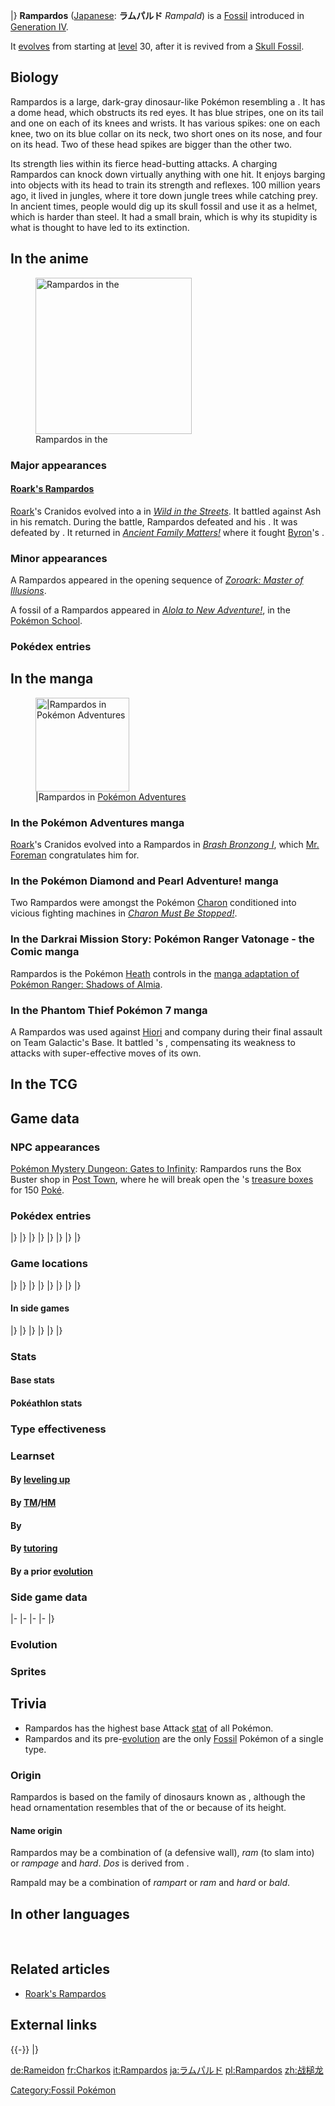 {{PokémonPrevNext/Head|type=Rock}}
{{PokémonPrevNext/Pokémon|type=Rock|prevnum=408|prev=Cranidos|nextnum=410|next=Shieldon|roundleft=tl|roundright=tr}}
{{PokémonPrevNext/Disambig|species=Rampardos}}
|}
{{Pokémon Infobox
|name=Rampardos
|jname=ラムパルド
|jtranslit=Ramuparudo
|tmname=Rampald
|ndex=409
|sdex=037
|adex=189
|abrow=085
|obrow=051
|opbrow=174
|type1=Rock
|category=Head Butt
|height-ftin=5'03"
|height-m=1.6
|weight-lbs=226.0
|weight-kg=102.5
|abilitylayout=2
|ability1=Mold Breaker
|abilityd=Sheer Force
|egggroupn=1
|egggroup1=Monster
|eggcycles=30
|evtotal=2
|evat=2
|expyield=173
|oldexp=199
|lv100exp=600,000
|gendercode=31
|color=Blue
|catchrate=45
|body=06
|pokefordex=rampardos
|generation=4
|friendship=70
}}
'''Rampardos''' ([[List of Japanese Pokémon names|Japanese]]: '''ラムパルド''' ''Rampald'') is a {{type|Rock}} [[Fossil]] {{OBP|Pokémon|species}} introduced in [[Generation IV]].

It [[Evolution|evolves]] from {{p|Cranidos}} starting at [[level]] 30, after it is revived from a [[Skull and Armor Fossils|Skull Fossil]].

==Biology==
Rampardos is a large, dark-gray dinosaur-like Pokémon resembling a {{wp|Pachycephalosaurus}}. It has a dome head, which obstructs its red eyes. It has blue stripes, one on its tail and one on each of its knees and wrists. It has various spikes: one on each knee, two on its blue collar on its neck, two short ones on its nose, and four on its head. Two of these head spikes are bigger than the other two. 

Its strength lies within its fierce head-butting attacks. A charging Rampardos can knock down virtually anything with one hit. It enjoys barging into objects with its head to train its strength and reflexes. 100 million years ago, it lived in jungles, where it tore down jungle trees while catching prey. In ancient times, people would dig up its skull fossil and use it as a helmet, which is harder than steel. It had a small brain, which is why its stupidity is what is thought to have led to its extinction.

==In the anime==
[[File:Roark Rampardos.png|250px|thumb|left|Rampardos in the {{pkmn|anime}}]]
===Major appearances===
====[[Roark's Rampardos]]====
[[Roark]]'s Cranidos evolved into a {{TP|Roark|Rampardos}} in ''[[DP017|Wild in the Streets]]''. It battled against Ash in his rematch. During the battle, Rampardos defeated {{AP|Aipom}} and his {{AP|Pikachu}}. It was defeated by {{AP|Turtwig}}. It returned in ''[[DP107|Ancient Family Matters!]]'' where it fought [[Byron]]'s {{DL|Byron|Bastiodon}}.

===Minor appearances===
A Rampardos appeared in the opening sequence of ''[[M13|Zoroark: Master of Illusions]]''.

A fossil of a Rampardos appeared in ''[[SM001|Alola to New Adventure!]]'', in the [[Pokémon School]].

===Pokédex entries===
{{Animedexheader|Sinnoh}}
{{Animedexbody|DP017|Rampardos|Dawn's Pokédex|Rampardos, the Head Butt Pokémon and the evolved form of {{p|Cranidos}}. Its {{m|Headbutt}} attack is so powerful that it can pulverize even the sturdiest of objects with one hit.}}
{{Animedexbody|DP107|Rampardos|Dawn's Pokédex|Rampardos, the Head Butt Pokémon and the evolved form of {{p|Cranidos}}. Like a spear, its {{m|Headbutt}} can pierce even the strongest of defenses.}}
{{Animedexfooter/Pokémon|''Diamond & Pearl''|Sinnoh}}

==In the manga==
[[File:Roark Rampardos Adventures.png|150px|thumb||Rampardos in [[Pokémon Adventures]]]]
===In the Pokémon Adventures manga===
{{main|Roark's Rampardos}}
[[Roark]]'s Cranidos evolved into a Rampardos in ''[[PS374|Brash Bronzong I]]'', which [[Mr. Foreman]] congratulates him for.

===In the Pokémon Diamond and Pearl Adventure! manga===
Two Rampardos were amongst the Pokémon [[Charon]] conditioned into vicious fighting machines in ''[[DPA32|Charon Must Be Stopped!]]''.

===In the Darkrai Mission Story: Pokémon Ranger Vatonage - the Comic manga===
Rampardos is the Pokémon [[Heath]] controls in the [[Darkrai Mission Story: Pokémon Ranger Vatonage - the Comic|manga adaptation of Pokémon Ranger: Shadows of Almia]].

===In the Phantom Thief Pokémon 7 manga===
A Rampardos was used against [[Hiori]] and company during their final assault on Team Galactic's Base. It battled {{OBP|Lily|Pokémon 7}}'s {{p|Leafeon}}, compensating its weakness to {{type|Grass}} attacks with super-effective moves of its own.

==In the TCG==
{{main|Rampardos (TCG)}}

==Game data==
===NPC appearances===
[[Pokémon Mystery Dungeon: Gates to Infinity]]: Rampardos runs the Box Buster shop in [[Post Town]], where he will break open the {{player}}'s [[treasure box]]es for 150 [[Poké]].

===Pokédex entries===
{{Dex/Header|type=Rock}}
{{Dex/NA|gen=IV}}
{{Dex/Gen|gen=IV}}
{{Dex/Entry1|v=Diamond|entry=Its {{m|Head Smash|powerful headbutt}} has enough power to shatter even the most durable things upon impact.}}
{{Dex/Entry1|v=Pearl|entry=Its skull is as hard as iron. It is a brute that tears down jungle trees while catching prey.}}
{{Dex/Entry1|v=Platinum|entry=If two were to smash their heads together, their foot-thick skulls would keep them from fainting.}}
{{Dex/Entry2|v=HeartGold|v2=SoulSilver|entry=Its skull withstands impacts of any magnitude. As a result, its brain never gets the chance to grow.}}
|}
|}
{{Dex/Gen|gen=V}}
{{Dex/Entry2|v=Black|v2=White|t=FFF|entry=If two were to smash their heads together, their foot-thick skulls would keep them from fainting.}}
{{Dex/Entry2|v=Black 2|v2=White 2|t=FFF|entry=If two were to smash their heads together, their foot-thick skulls would keep them from fainting.}}
|}
|}
{{Dex/Gen|gen=VI}}
{{Dex/Entry1|v=X|t=FFF|entry=Its skull withstands impacts of any magnitude. As a result, its brain never gets the chance to grow.}}
{{Dex/Entry1|v=Y|entry=Its skull is as hard as iron, it is a brute that tears down jungle trees while catching prey.}}
{{Dex/Entry1|v=Omega Ruby|t=fff|entry=Its skull withstands impacts of any magnitude. As a result, its brain never gets the chance to grow.}}
{{Dex/Entry1|v=Alpha Sapphire|t=FFF|entry=Its skull is as hard as iron. It is a brute that tears down jungle trees while catching prey.}}
|}
|}
{{Dex/Gen|gen=VII}}
{{Dex/Entry1|v=Sun|entry=The result of repeated headbutts is a skull grown thick and hard. However, its brain has shrunk in size compared with {{p|Cranidos}}'s.}}
{{Dex/Entry1|v=Moon|entry=Records exist of a revived fossil that evolved into Rampardos. It proceeded to escape and then destroy a skyscraper with a headbutt.}}
{{Dex/Entry1|v=Ultra Sun|entry=In ancient times, people would dig up fossils of this Pokémon and use its skull, which is harder than steel, to make helmets.}}
{{Dex/Entry1|v=Ultra Moon|entry=This ancient Pokémon used headbutts skillfully. Its brain was really small, so some theories suggest that its stupidity led to its extinction.}}
|}
|}
{{Dex/Footer}}

===Game locations===
{{Availability/Header|type=Rock}}
{{Availability/NA|gen=IV}}
{{Availability/Gen|gen=IV}}
{{Availability/Entry1|v=Diamond|area=[[Evolution|Evolve]] {{p|Cranidos}}}}
{{Availability/Entry1/None|v=Pearl}}
{{Availability/Entry1|v=Platinum|area=[[Trade]]<br/>[[Evolution|Evolve]] {{p|Cranidos}}{{tt|*|If the player's Trainer ID is an odd number}}}}
{{Availability/Entry2/None|v=HeartGold|v2=SoulSilver|area=[[Evolution|Evolve]] {{p|Cranidos}}{{tt|*|Fossil cannot be found in HGSS; must be transferred in a trade}}}}
|}
|}
{{Availability/Gen|gen=V}}
{{Availability/Entry2|v=Black|v2=White|t=fff|area=[[Evolution|Evolve]] {{p|Cranidos}}}}
{{Availability/Entry2|v=Black 2|v2=White 2|t=fff|area=[[Evolution|Evolve]] {{p|Cranidos}}}}
|}
|}
{{Availability/Gen|gen=VI}}
{{Availability/Entry2|v=X|v2=Y|t=fff|area=[[Evolution|Evolve]] {{p|Cranidos}}}}
{{Availability/Entry1/None|2|v=Omega Ruby}}
{{Availability/Entry1|2|v=Alpha Sapphire|t=fff|area=[[Evolution|Evolve]] {{p|Cranidos}}}}
|}
|}
{{Availability/Gen|gen=VII}}
{{Availability/Entry1|2|v=Sun|area=[[Evolution|Evolve]] {{p|Cranidos}}}}
{{Availability/Entry1/None|2|v=Moon}}
{{Availability/Entry2|v=Ultra Sun|v2=Ultra Moon|area=[[Evolution|Evolve]] {{p|Cranidos}}}}
|}
|}
{{Availability/Footer}}

====In side games====
{{Availability/Header|type=Rock}}
{{Availability/NA|gen=IV}}
{{Availability/Gen|gen=IV}}
{{Availability/Entry2|v=MD Time|v2=MD Darkness|link=Pokémon Mystery Dungeon: Explorers of Time and Explorers of Darkness|area=[[Evolution|Evolve]] {{p|Cranidos}}}}
{{Availability/Entry1|v=MD Sky|link=Pokémon Mystery Dungeon: Explorers of Sky|area=[[Evolution|Evolve]] {{p|Cranidos}}}}
{{Availability/Entry1|v=Ranger: SoA|link=Pokémon Ranger: Shadows of Almia|color={{SoA color}}|area=[[Peril Cliffs]]}}
{{Availability/Entry1|v=Rumble|color={{fire color}}|area=[[Fiery Furnace]] Advanced Mode S}}
<!--{{Availability/Entry1|v=MD Light|link=Pokémon Mystery Dungeon (WiiWare)|color={{electric color}}|area=}}-->
{{Availability/Entry1|v=Ranger: GS|link=Pokémon Ranger: Guardian Signs|color={{GS color}}|area=[[Rasp Cavern]], [[Thunder Temple]]}}
|}
|}
{{Availability/Gen|gen=V}}
{{Availability/Entry1|1|v=Rumble Blast|color={{fire color}}|area=Cave: [[World Axle - B2F]]}}
{{Availability/Entry1|1|v=MD GTI|link=Pokémon Mystery Dungeon: Gates to Infinity|color={{silver color}}|area=[[Moonlit Forest]] (Mapless Street), [[Rusty Mountain]] (1F-24F), [[Jaws of the Abyss]] (Gold Chamber), [[Smoking Mountain]] (Golden Chamber), [[Cape at the Edge]] (B1-B29), Magnagate dungeons}}
{{Availability/Entry1|1|v=Rumble U|color={{fire color}}|area=[[Model Train Room#Working Gears|Model Train Room: Working Gears]]}}
|}
|}
{{Availability/Gen|gen=VI}}
{{Availability/Entry1|1|v=Battle Trozei|color={{defense color}}|area=[[Distortion Island#Stage 4|Distortion Island: Stage 4]]}}
{{Availability/Entry1|1|v=Shuffle|color={{beauty color}}|area=[[Violeta Palace|Violeta Palace: Stage 360]]}}
{{Availability/Entry1|1|v=Rumble World|color={{fire color}}|area=[[Black Realm#Rugged Flats|Black Realm: Rugged Flats]] <small>(All Areas)</small>}}
|}
|}
{{Availability/Footer}}

===Stats===
====Base stats====
{{BaseStats
|type=Rock
|HP=     97
|Attack=165
|Defense=60
|SpAtk=  65
|SpDef=  50
|Speed=  58}}

====Pokéathlon stats====
{{Pokéthlon
|type=Rock
|Speed=3
|SpeedMax=3
|Power=5
|PowerMax=5
|Technique=2
|TechniqueMax=3
|Stamina=3
|StaminaMax=4
|Jump=2
|JumpMax=3
}}

===Type effectiveness===
{{TypeEffectiveness
|type1=Rock
|Normal=   50
|Fighting=200
|Flying=   50
|Poison=   50
|Ground=  200
|Rock=    100
|Bug=     100
|Ghost=   100
|Steel=   200
|Fire=     50
|Water=   200
|Grass=   200
|Electric=100
|Psychic= 100
|Ice=     100
|Dragon=  100
|Dark=    100
|Fairy=   100}}

===Learnset===
====By [[Level|leveling up]]====
{{learnlist/levelh/7|Rampardos|Rock|Rock|4}}
{{learnlist/level7|1|Endeavor|Normal|Physical|&mdash;|100|5}}
{{learnlist/level7|1|Headbutt|Normal|Physical|70|100|15}}
{{learnlist/level7|1|Leer|Normal|Status|&mdash;|100|30}}
{{learnlist/level7|1|Focus Energy|Normal|Status|&mdash;|&mdash;|30}}
{{learnlist/level7|1|Pursuit|Dark|Physical|40|100|20}}
{{learnlist/level7|{{tt|Evo.|Learned upon evolving}}|Endeavor|Normal|Physical|&mdash;|100|5}}
{{learnlist/level7|6|Focus Energy|Normal|Status|&mdash;|&mdash;|30}}
{{learnlist/level7|10|Pursuit|Dark|Physical|40|100|20}}
{{learnlist/level7|15|Take Down|Normal|Physical|90|85|20}}
{{learnlist/level7|19|Scary Face|Normal|Status|&mdash;|100|10}}
{{learnlist/level7|24|Assurance|Dark|Physical|60|100|10}}
{{learnlist/level7|28|Chip Away|Normal|Physical|70|100|20}}
{{learnlist/level7|36|Ancient Power|Rock|Special|60|100|5||'''}}
{{learnlist/level7|43|Zen Headbutt|Psychic|Physical|80|90|15}}
{{learnlist/level7|51|Screech|Normal|Status|&mdash;|85|40}}
{{learnlist/level7|58|Head Smash|Rock|Physical|150|80|5||'''}}
{{learnlist/levelf/7|Rampardos|Rock|Rock|4}}

====By [[TM]]/[[HM]]====
{{learnlist/tmh/7|Rampardos|Rock|Rock|4}}
{{learnlist/tm7|TM05|Roar|Normal|Status|&mdash;|&mdash;|20}}
{{learnlist/tm7|TM06|Toxic|Poison|Status|&mdash;|90|10}}
{{learnlist/tm7|TM10|Hidden Power|Normal|Special|60|100|15}}
{{learnlist/tm7|TM11|Sunny Day|Fire|Status|&mdash;|&mdash;|5}}
{{learnlist/tm7|TM13|Ice Beam|Ice|Special|90|100|10}}
{{learnlist/tm7|TM14|Blizzard|Ice|Special|110|70|5}}
{{learnlist/tm7|TM15|Hyper Beam|Normal|Special|150|90|5}}
{{learnlist/tm7|TM17|Protect|Normal|Status|&mdash;|&mdash;|10}}
{{learnlist/tm7|TM18|Rain Dance|Water|Status|&mdash;|&mdash;|5}}
{{learnlist/tm7|TM21|Frustration|Normal|Physical|&mdash;|100|20}}
{{learnlist/tm7|TM23|Smack Down|Rock|Physical|50|100|15||'''}}
{{learnlist/tm7|TM24|Thunderbolt|Electric|Special|90|100|15}}
{{learnlist/tm7|TM25|Thunder|Electric|Special|110|70|10}}
{{learnlist/tm7|TM26|Earthquake|Ground|Physical|100|100|10}}
{{learnlist/tm7|TM27|Return|Normal|Physical|&mdash;|100|20}}
{{learnlist/tm7|TM31|Brick Break|Fighting|Physical|75|100|15}}
{{learnlist/tm7|TM32|Double Team|Normal|Status|&mdash;|&mdash;|15}}
{{learnlist/tm7|TM35|Flamethrower|Fire|Special|90|100|15}}
{{learnlist/tm7|TM37|Sandstorm|Rock|Status|&mdash;|&mdash;|10}}
{{learnlist/tm7|TM38|Fire Blast|Fire|Special|110|85|5}}
{{learnlist/tm7|TM39|Rock Tomb|Rock|Physical|60|95|15||'''}}
{{learnlist/tm7|TM42|Facade|Normal|Physical|70|100|20}}
{{learnlist/tm7|TM44|Rest|Psychic|Status|&mdash;|&mdash;|10}}
{{learnlist/tm7|TM45|Attract|Normal|Status|&mdash;|100|15}}
{{learnlist/tm7|TM46|Thief|Dark|Physical|60|100|25}}
{{learnlist/tm7|TM48|Round|Normal|Special|60|100|15}}
{{learnlist/tm7|TM52|Focus Blast|Fighting|Special|120|70|5}}
{{learnlist/tm7|TM56|Fling|Dark|Physical|&mdash;|100|10}}
{{learnlist/tm7|TM66|Payback|Dark|Physical|50|100|10}}
{{learnlist/tm7|TM68|Giga Impact|Normal|Physical|150|90|5}}
{{learnlist/tm7|TM69|Rock Polish|Rock|Status|&mdash;|&mdash;|20}}
{{learnlist/tm7|TM71|Stone Edge|Rock|Physical|100|80|5||'''}}
{{learnlist/tm7|TM75|Swords Dance|Normal|Status|&mdash;|&mdash;|20}}
{{learnlist/tm7|TM78|Bulldoze|Ground|Physical|60|100|20}}
{{learnlist/tm7|TM80|Rock Slide|Rock|Physical|75|90|10||'''}}
{{learnlist/tm7|TM82|Dragon Tail|Dragon|Physical|60|90|10}}
{{learnlist/tm7|TM87|Swagger|Normal|Status|&mdash;|85|15}}
{{learnlist/tm7|TM88|Sleep Talk|Normal|Status|&mdash;|&mdash;|10}}
{{learnlist/tm7|TM90|Substitute|Normal|Status|&mdash;|&mdash;|10}}
{{learnlist/tm7|TM94|Surf|Water|Special|90|100|15}}
{{learnlist/tm7|TM100|Confide|Normal|Status|&mdash;|&mdash;|20}}
{{learnlist/tmf/7|Rampardos|Rock|Rock|4}}

====By {{pkmn|breeding}}====
{{learnlist/breedh/7|Rampardos|Rock|Rock|4}}
{{learnlist/breed7|{{MSP|143|Snorlax}}{{MSP|158|Totodile}}{{MSP|159|Croconaw}}{{MSP|160|Feraligatr}}{{MSP|246|Larvitar}}{{MSP|247|Pupitar}}<br>{{MSP|248|Tyranitar}}{{MSP|295|Exploud}}{{MSP|387|Turtwig}}{{MSP|388|Grotle}}{{MSP|389|Torterra}}{{MSP|445|Garchomp}}<br>{{MSP|621|Druddigon}}{{MSP|696|Tyrunt}}{{MSP|697|Tyrantrum}}{{MSP|713|Avalugg}}|Crunch|Dark|Physical|80|100|15}}
{{learnlist/breed7|{{MSP|079|Slowpoke}}{{MSP|080|Slowbro}}{{MSP|199|Slowking}}{{MSP|387|Turtwig}}{{MSP|388|Grotle}}{{MSP|389|Torterra}}<br>{{MSP|712|Bergmite}}{{MSP|713|Avalugg}}|Curse|Ghost|Status|&mdash;|&mdash;|10}}
{{learnlist/breed7|{{MSP|001|Bulbasaur}}{{MSP|002|Ivysaur}}{{MSP|003|Venusaur}}{{MSP|104|Cubone}}{{MSP|105|Marowak}}{{MSP|304|Aron}}<br>{{MSP|305|Lairon}}{{MSP|306|Aggron}}{{MSP|712|Bergmite}}{{MSP|713|Avalugg}}|Double-Edge|Normal|Physical|120|100|15}}
{{learnlist/breed7|{{MSP|112|Rhydon}}{{MSP|464|Rhyperior}}{{MSP|260|Swampert}}|Hammer Arm|Fighting|Physical|100|90|10}}
{{learnlist/breed7|{{MSP|304|Aron}}{{MSP|305|Lairon}}{{MSP|306|Aggron}}{{MSP|410|Shieldon}}{{MSP|411|Bastiodon}}|Iron Head|Steel|Physical|80|100|15}}
{{learnlist/breed7|{{MSP|304|Aron}}{{MSP|305|Lairon}}{{MSP|306|Aggron}}|Iron Tail|Steel|Physical|100|75|15}}
{{learnlist/breed7|{{MSP|032|Nidoran♂}}{{MSP|033|Nidorino}}{{MSP|104|Cubone}}{{MSP|105|Marowak}}{{MSP|105A|Marowak}}{{MSP|158|Totodile}}<br>{{MSP|159|Croconaw}}{{MSP|160|Feraligatr}}{{MSP|246|Larvitar}}{{MSP|247|Pupitar}}{{MSP|248|Tyranitar}}{{MSP|252|Treecko}}<br>{{MSP|253|Grovyle}}{{MSP|254|Sceptile}}{{MSP|357|Tropius}}{{MSP|408|Cranidos}}{{MSP|409|Rampardos}}{{MSP|610|Axew}}<br>{{MSP|611|Fraxure}}{{MSP|612|Haxorus}}{{MSP|621|Druddigon}}|Leer|Normal|Status|&mdash;|100|30}}
{{learnlist/breed7|{{MSP|108|Lickitung}}{{MSP|463|Lickilicky}}{{MSP|252|Treecko}}{{MSP|253|Grovyle}}{{MSP|254|Sceptile}}|Slam|Normal|Physical|80|75|20}}
{{learnlist/breed7|{{MSP|108|Lickitung}}{{MSP|463|Lickilicky}}{{MSP|111|Rhyhorn}}{{MSP|112|Rhydon}}{{MSP|464|Rhyperior}}{{MSP|293|Whismur}}<br>{{MSP|294|Loudred}}{{MSP|295|Exploud}}{{MSP|357|Tropius}}{{MSP|696|Tyrunt}}{{MSP|697|Tyrantrum}}|Stomp|Normal|Physical|65|100|20}}
{{learnlist/breed7|{{MSP|034|Nidoking}}{{MSP|104|Cubone}}{{MSP|105|Marowak}}{{MSP|105A|Marowak}}{{MSP|158|Totodile}}{{MSP|159|Croconaw}}<br>{{MSP|160|Feraligatr}}{{MSP|246|Larvitar}}{{MSP|247|Pupitar}}{{MSP|248|Tyranitar}}{{MSP|696|Tyrunt}}{{MSP|697|Tyrantrum}}|Thrash|Normal|Physical|120|100|10}}
{{learnlist/breed7|{{MSP|357|Tropius}}|Whirlwind|Normal|Status|&mdash;|&mdash;|20}}
{{learnlist/breedf/7|Rampardos|Rock|Rock|4}}

====By [[Move Tutor|tutoring]]====
{{learnlist/tutorh/7|Rampardos|Rock|Rock|4}}
{{learnlist/tutor7|Dragon Pulse|Dragon|Special|85|100|10|||no|yes}}
{{learnlist/tutor7|Earth Power|Ground|Special|90|100|10|||no|yes}}
{{learnlist/tutor7|Endeavor|Normal|Physical|—|100|5|||no|yes}}
{{learnlist/tutor7|Fire Punch|Fire|Physical|75|100|15|||no|yes}}
{{learnlist/tutor7|Focus Punch|Fighting|Physical|150|100|20|||no|yes}}
{{learnlist/tutor7|Iron Head|Steel|Physical|80|100|15|||no|yes}}
{{learnlist/tutor7|Iron Tail|Steel|Physical|100|75|15|||no|yes}}
{{learnlist/tutor7|Laser Focus|Normal|Status|—|—|30|||no|yes}}
{{learnlist/tutor7|Outrage|Dragon|Physical|120|100|10|||no|yes}}
{{learnlist/tutor7|Pain Split|Normal|Status|—|—|20|||no|yes}}
{{learnlist/tutor7|Shock Wave|Electric|Special|60|—|20|||no|yes}}
{{learnlist/tutor7|Snore|Normal|Special|50|100|15|||no|yes}}
{{learnlist/tutor7|Spite|Ghost|Status|—|100|10|||no|yes}}
{{learnlist/tutor7|Stealth Rock|Rock|Status|—|—|20|||no|yes}}
{{learnlist/tutor7|Stomping Tantrum|Ground|Physical|75|100|10|||no|yes}}
{{learnlist/tutor7|Superpower|Fighting|Physical|120|100|5|||no|yes}}
{{learnlist/tutor7|Thunder Punch|Electric|Physical|75|100|15|||no|yes}}
{{learnlist/tutor7|Uproar|Normal|Special|90|100|10|||no|yes}}
{{learnlist/tutor7|Zen Headbutt|Psychic|Physical|80|90|15|||no|yes}}
{{learnlist/tutorf/7|Rampardos|Rock|Rock|4}}

====By a prior [[evolution]]====
{{learnlist/prevoh/7|Rampardos|Rock|Rock|4}}
{{learnlist/prevo7null}}
{{learnlist/prevof/7|Rampardos|Rock|Rock|4}}

===Side game data===
{{Spindata/Head|type=Rock}}
{{Spindata/MDTDS|col=6|type=Rock|ndex=409
|body=1
|rate=1.5
|IQ=C
}}
|-
{{Spindata/Ranger SoA|col=6|type=Rock
|group=Rock
|assist=Rock
|field=Tackle
|fieldpower=5
|browser=It rams with its {{m|Headbutt|rock-hard head}}. It also hurls stones to attack.
}}
|-
{{Spindata/Ranger GS|col=6|type=Rock
|group=Rock
|assist=Rock
|field=Crush
|fieldpower=3
|browser=It triggers rockfalls around itself that make Pokémon Tired.
}}
|-
{{Spindata/Rumble|col=3|type=Rock
|att=5
|def=2
|speed=3
}}
{{Spindata/RumbleBlast|col=3|type=Rock
|att=5
|def=2
|speed=3
}}
|-
{{Spindata/Battle Trozei|col=3|type=Rock|ndex=409
|power=2
}}
{{Spindata/Shuffle|col=3|type=Rock|ndex=409|num=542
|min=60
|max=105
|raisemaxlevel=5
|skill=Block Smash+
|skilldesc=Sometimes clears three unbreakable-block disruptions.
}}
|}

===Evolution===
{{Evobox-2
|type1=Rock
|pictype=art
|no1=408
|name1=Cranidos
|type1-1=Rock
|evo1={{bag|Rare Candy}}<br>{{color2|000|Level|Level 30}}
|no2=409
|name2=Rampardos
|type1-2=Rock}}

===Sprites===
{{Spritebox/Header|type=Rock}}
{{Spritebox/NA|gen=IV}}
{{Spritebox/4|ndex=409}}
{{Spritebox/5|ndex=409}}
{{Spritebox/6|ndex=409}}
{{Spritebox/7|ndex=409}}
{{Spritebox/Footer|409|Rampardos}}

==Trivia==
* Rampardos has the highest base Attack [[Statistic|stat]] of all {{type|Rock}} Pokémon.
* Rampardos and its pre-[[evolution]] {{p|Cranidos}} are the only [[Fossil]] Pokémon of a single type.

===Origin===
Rampardos is based on the family of dinosaurs known as {{wp|Pachycephalosauria|Pachycephalosauridae}}, although the head ornamentation resembles that of the ''{{wp|Stygimoloch}}'' or ''{{wp|Dracorex}}'' because of its height.

====Name origin====
Rampardos may be a combination of ''{{wp|rampart}}'' (a defensive wall), ''ram'' (to slam into) or ''rampage'' and ''hard''. ''Dos'' is derived from ''{{p|Cranidos}}''.

Rampald may be a combination of ''rampart'' or ''ram'' and ''hard'' or ''bald''.

==In other languages==
{{Other languages|type=Rock|type2=Rock
|ja=ラムパルド ''Rampald''|jameaning=From ''rampart'' or ''ram'' and ''hard'' or ''bald''
|de=Rameidon|demeaning=Possibly from ''{{tt|rammen|to ram}}'', ''{{tt|Eidechse|lizard}}'', and ''{{tt|don|a suffix in various dinosaur names}}''
|fr=Charkos|frmeaning=From ''{{tt|char|tank}}'' and ''{{tt|os|bone}}''
|es=Rampardos|esmeaning=Same as English name
|it=Rampardos|itmeaning=Same as English name
|ko=램펄드 ''Ramparld''|komeaning=Transliteration of Japanese name
|zh_cmn=戰槌龍 / 战槌龙 ''Zhànchuílóng''|zh_cmnmeaning=From {{tt|戰槌 ''zhànchuí''|warhammer}} and {{tt|龍 ''lóng''|dragon, a common suffix for dinosaur names}}
|zh_yue=戰槌龍 ''Jinchèuihlùhng''|zh_yuemeaning=Same as Mandarin name
|ru=Рэмпардос ''Rempardos''<br>Рампардос ''Rampardos''|rumeaning=Transcription of English name
}}
<br clear="left">

==Related articles==
* [[Roark's Rampardos]]

==External links==

{{-}}
{{PokémonPrevNext/Head|type=Rock}}
{{PokémonPrevNext/Pokémon|type=Rock|prevnum=408|prev=Cranidos|nextnum=410|next=Shieldon}}
|}
{{Project Pokédex notice}}

[[Category:Fossil Pokémon]]

[[de:Rameidon]]
[[fr:Charkos]]
[[it:Rampardos]]
[[ja:ラムパルド]]
[[pl:Rampardos]]
[[zh:战槌龙]]